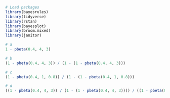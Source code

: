 ```r
# Load packages
library(bayesrules)
library(tidyverse)
library(rstan)
library(bayesplot)
library(broom.mixed)
library(janitor)
```

```r
# a
1 - pbeta(0.4, 4, 3)
```
```r
# b
(1 - pbeta(0.4, 4, 3)) / (1 - (1 - pbeta(0.4, 4, 3)))
```
```r
# c
(1 - pbeta(0.4, 1, 0.8)) / (1 - (1 - pbeta(0.4, 1, 0.8)))
```

```r
# d
((1 - pbeta(0.4, 4, 3)) / (1 - (1 - pbeta(0.4, 4, 3)))) / ((1 - pbeta(0.4, 1, 0.8)) / (1 - (1 - pbeta(0.4, 1, 0.8))))
```

